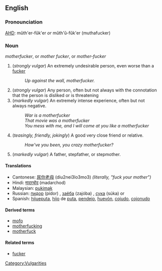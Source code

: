 ==English==
===Pronounciation===
[[AHD]]: mŭth'er-fŭk'er ''or'' mŭth'ŭ-fŭk'er (muthafucker)
===Noun===
''motherfucker'', or ''mother fucker'', or ''mother-fucker''

# (''strongly vulgar'') An extremely undesirable person, even worse than a [[fucker]]
#: ''Up against the wall, motherfucker.''
# (''strongly vulgar'') Any person, often but not always with the connotation that the person is disliked or is threatening
# (''markedly vulgar'') An extremely intense experience, often but not always negative.
#: ''War is a motherfucker''
#: ''That movie was a motherfucker''
#: ''You mess with me, and I will come at you like a motherfucker''
# (''teasingly, friendly, jokingly'') A good very close friend or relative.
#: ''How've you been, you crazy motherfucker?''
# (''markedly vulgar'') A father, stepfather, or stepmother.

====Translations====
*Cantonese: [[屌你老母]] (diu2nei3lo3mo3) ''(literally, "fuck your mother")''
*Hindi: [[मादरचोद]] (madarchod)
*Malaysian: [[pukimak]]
*Russian: [[пидор]] (pídor) {{m}}, [[заёба]] (zajóba) {{m}}, [[сука]] (súka) {{m}} or {{f}}
*Spanish: [[hijueputa]], [[hijo]] de [[puta]], [[pendejo]], [[huevón]], [[cojudo]], [[cojonudo]]

====Derived terms====
*[[mofo]]
*[[motherfucking]]
*[[motherfuck]]

====Related terms====
*[[fucker]]
[[Category:Vulgarities]]